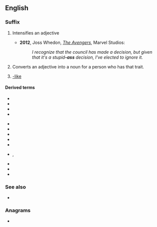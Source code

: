 {{also|ass|Ass|áss|äss|Äss|ašs|aß}}
==English==

===Suffix===
{{en-suffix}}

# {{lb|en|North America|slang|vulgar}} Intensifies an adjective
#*'''2012''', Joss Whedon, [[:w:en:The_Avengers_(2012_film)|''The Avengers'']], Marvel Studios:
#*:''I recognize that the council has made a decision, but given that it's a stupid'''-ass''' decision, I've elected to ignore it.''
# {{lb|en|North America|slang|vulgar}} Converts an adjective into a noun for a person who has that trait.
# {{lb|en|North America|slang|vulgar}} [[-like]]

====Derived terms====
{{der-top3}}
* {{l|en|badass}}
* {{l|en|big-ass}}
* {{l|en|bomb-ass}}
* {{l|en|cheapass}}
{{der-mid3}}
* {{l|en|crazy-ass}}
* {{l|en|dumbass}}
* {{l|en|fat-ass}}
* {{l|en|gay-ass}}
* {{l|en|huge-ass}}
{{der-mid3}}
* {{l|en|jiveass}}, {{l|en|jive-ass}}
* {{l|en|strange-ass}}
* {{l|en|weird-ass}}
* {{l|en|wiseass}}
{{der-bottom}}

===See also===
* {{l|en|-assed}}

===Anagrams===
* {{anagrams|en|a=ass|SAS|SSA|Sas}}